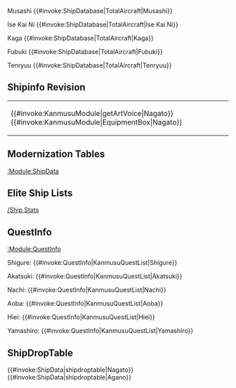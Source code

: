 
Musashi {{#invoke:ShipDatabase|TotalAircraft|Musashi}}

Ise Kai Ni {{#invoke:ShipDatabase|TotalAircraft|Ise Kai Ni}}

Kaga {{#invoke:ShipDatabase|TotalAircraft|Kaga}}

Fubuki {{#invoke:ShipDatabase|TotalAircraft|Fubuki}}

Tenryuu {{#invoke:ShipDatabase|TotalAircraft|Tenryuu}}

==Shipinfo Revision==
<table style="{{border-radius|10px 10px 10px 10px}} border: 1px solid #aaaaaa; min-width: 495px;">
<tr>
<td>{{#invoke:KanmusuModule|getArtVoice|Nagato}}{{#invoke:KanmusuModule|EquipmentBox|Nagato}}</td>
</tr>
</table>

<!-- 
<table style="{{border-radius|10px 10px 10px 10px}} border: 1px solid #aaaaaa; min-width: 495px;">
<tr>
<td>
<table style="width: 100%">
<th style="width: 25%; white-space: nowrap; {{border-radius|12px 4px 4px 12px}} background-color: #3baef5; color: #ffffff; padding-left: 5px; padding-right: 5px; text-align: right;">Artist</th>
<td style="width: 25%; white-space: nowrap; text-align: center;"> illustrator </td>
<th style="width: 25%; white-space: nowrap; {{border-radius|12px 4px 4px 12px}} background-color: #3baef5; color: #ffffff; padding-left: 5px; padding-right: 5px; text-align: right;">Seiyuu</th>
<td style="width: 25%; white-space: nowrap; text-align: center;">voiceactor</td>
</table>
</td>
</tr>
</table>
-->

==Modernization Tables==
[[:Module:ShipData]]
<!-- ===Destroyer===
{{#invoke:ShipData|ModTable|Destroyer}}

===Battleship===
{{#invoke:ShipData|ModTable|Battleship}}

===Aircraft Carrier===
{{#invoke:ShipData|ModTable|Aircraft Carrier}} -->

==Elite Ship Lists==
[[/Ship Stats]]

==QuestInfo==
[[:Module:QuestInfo]]

Shigure: {{#invoke:QuestInfo|KanmusuQuestList|Shigure}}

Akatsuki: {{#invoke:QuestInfo|KanmusuQuestList|Akatsuki}}

Nachi: {{#invoke:QuestInfo|KanmusuQuestList|Nachi}}

Aoba: {{#invoke:QuestInfo|KanmusuQuestList|Aoba}}

Hiei: {{#invoke:QuestInfo|KanmusuQuestList|Hiei}}

Yamashiro: {{#invoke:QuestInfo|KanmusuQuestList|Yamashiro}}

==ShipDropTable==
{{#invoke:ShipData|shipdroptable|Nagato}}
{{#invoke:ShipData|shipdroptable|Agano}}